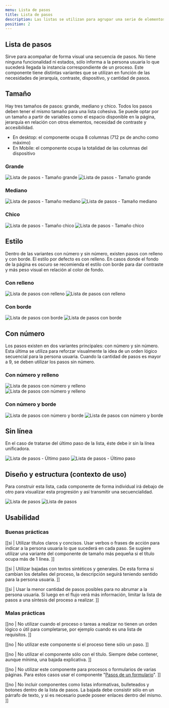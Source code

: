 ```yaml
---
menu: Lista de pasos
title: Lista de pasos
description: Las listas se utilizan para agrupar una serie de elementos relacionados. Para listas que presentan un orden secuencial de pasos, utilizamos la Lista de pasos.
position: 2
---
```


## Lista de pasos

Sirve para acompañar de forma visual una secuencia de pasos. No tiene ninguna funcionalidad ni estados, sólo informa a la persona usuaria lo que sucederá llegada la instancia correspondiente de un proceso. Este componente tiene distintas variantes que se utilizan en función de las necesidades de jerarquía, contraste, dispositivo, y cantidad de pasos.

<h2>Tamaño</h2>

Hay tres tamaños de pasos: grande, mediano y chico. Todos los pasos deben tener el mismo tamaño para una lista cohesiva. Se puede optar por un tamaño a partir de variables como el espacio disponible en la página, jerarquía en relación con otros elementos, necesidad de contraste y accesibilidad.
* En desktop: el componente ocupa 8 columnas (712 px de ancho como máximo)
* En Mobile: el componente ocupa la totalidad de las columnas del dispositivo

### Grande

<div className="mt-4 mb-5 mx-auto">
  <img src="/componentes/lista-de-pasos/paso-grande.svg" alt="Lista de pasos - Tamaño grande" className="d-sm-block d-none" />
  <img src="/componentes/lista-de-pasos/paso-grande-mobile.svg" alt="Lista de pasos - Tamaño grande" className="d-sm-none" />
</div>

### Mediano

<div className="mt-4 mb-5 mx-auto">
  <img src="/componentes/lista-de-pasos/paso-mediano.svg" alt="Lista de pasos - Tamaño mediano" className="d-sm-block d-none" />
  <img src="/componentes/lista-de-pasos/paso-mediano-mobile.svg" alt="Lista de pasos - Tamaño mediano" className="d-sm-none" />
</div>

### Chico

<div className="mt-4 mb-5 mx-auto">
  <img src="/componentes/lista-de-pasos/paso-chico.svg" alt="Lista de pasos - Tamaño chico" className="d-sm-block d-none" />
  <img src="/componentes/lista-de-pasos/paso-chico-mobile.svg" alt="Lista de pasos - Tamaño chico" className="d-sm-none" />
</div>

<h2>Estilo</h2>

Dentro de las variantes con número y sin número, existen pasos con relleno y con borde. El estilo por defecto es con relleno. En casos donde el fondo de la página es oscuro se recomienda el estilo con borde para dar contraste y más peso visual en relación al color de fondo.

### Con relleno

<div className="mt-4 mb-5 mx-auto">
  <img src="/componentes/lista-de-pasos/paso-mediano.svg" alt="Lista de pasos con relleno" className="d-sm-block d-none" />
  <img src="/componentes/lista-de-pasos/paso-mediano-mobile.svg" alt="Lista de pasos con relleno" className="d-sm-none" />
</div>

### Con borde

<div className="mt-4 mb-5 mx-auto">
  <img src="/componentes/lista-de-pasos/paso-borde.svg" alt="Lista de pasos con borde" className="d-sm-block d-none" />
  <img src="/componentes/lista-de-pasos/paso-borde-mobile.svg" alt="Lista de pasos con borde" className="d-sm-none" />
</div>

<h2>Con número</h2>

Los pasos existen en dos variantes principales: con número y sin número. Esta última se utiliza para reforzar visualmente la idea de un orden lógico secuencial para la persona usuaria. Cuando la cantidad de pasos es mayor a 9, se deben utilizar los pasos sin número. 

### Con número y relleno

<div className="mt-4 mb-5 mx-auto">
  <img src="/componentes/lista-de-pasos/paso-numero.svg" alt="Lista de pasos con número y relleno" className="d-sm-block d-none" />
  <img src="/componentes/lista-de-pasos/paso-numero-mobile.svg" alt="Lista de pasos con número y relleno" className="d-sm-none" />
</div>

### Con número y borde

<div className="mt-4 mb-5 mx-auto">
  <img src="/componentes/lista-de-pasos/paso-numero-borde.svg" alt="Lista de pasos con número y borde" className="d-sm-block d-none" />
  <img src="/componentes/lista-de-pasos/paso-numero-borde-mobile.svg" alt="Lista de pasos con número y borde" className="d-sm-none" />
</div>

<h2>Sin línea</h2>

En el caso de tratarse del último paso de la lista, éste debe ir sin la línea unificadora. 

<div className="mt-4 mb-5 mx-auto">
  <img src="/componentes/lista-de-pasos/paso-ultimo.svg" alt="Lista de pasos - Último paso" className="d-sm-block d-none" />
  <img src="/componentes/lista-de-pasos/paso-ultimo-mobile.svg" alt="Lista de pasos - Último paso" className="d-sm-none" />
</div>

## Diseño y estructura (contexto de uso)

Para construir esta lista, cada componente de forma individual irá debajo de otro para visualizar esta progresión y así transmitir una secuencialidad.

<div className="mt-4 mb-5 mx-auto">
  <img src="/componentes/lista-de-pasos/lista-de-pasos.svg" alt="Lista de pasos" className="d-sm-block d-none" />
  <img src="/componentes/lista-de-pasos/lista-de-pasos-mobile.svg" alt="Lista de pasos" className="d-sm-none" />
</div>

## Usabilidad

### Buenas prácticas

[[si | Utilizar títulos claros y concisos. Usar verbos o frases de acción para indicar a la persona usuaria lo que sucederá en cada paso. Se sugiere utilizar una variante del componente de tamaño más pequeña si el título ocupa más de 1 línea. ]]

[[si | Utilizar bajadas con textos sintéticos y generales. De esta forma si cambian los detalles del proceso, la descripción seguirá teniendo sentido para la persona usuaria. ]]

[[si | Usar la menor cantidad de pasos posibles para no abrumar a la persona usuaria. Si luego en el flujo verá más información, limitar la lista de pasos a una síntesis del proceso a realizar. ]]

### Malas prácticas

[[no | No utilizar cuando el proceso o tareas a realizar no tienen un orden lógico o útil para completarse, por ejemplo cuando es una lista de requisitos. ]]

[[no | No utilizar este componente si el proceso tiene sólo un paso. ]]

[[no | No utilizar el componente sólo con el título. Siempre debe contener, aunque mínima, una bajada explicativa. ]]

[[no | No utilizar este componente para procesos o formularios de varias páginas. Para estos casos usar el componente "[Pasos de un formulario](https://gcba.github.io/estandares/componentes/paso-a-paso/)". ]]

[[no | No incluir componentes como listas informativas, bulleteados y botones dentro de la lista de pasos. La bajada debe consistir sólo en un párrafo de texto, y si es necesario puede poseer enlaces dentro del mismo. ]]